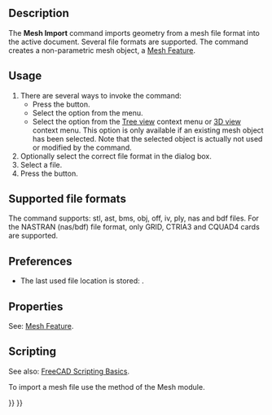 <languages/>

{{Docnav
|
|[[Mesh_Export|Export]]
|[[Mesh_Workbench|Mesh]]
|IconL=
|IconR=Mesh_Export.svg
|IconC=Workbench_Mesh.svg
}}

{{GuiCommand
|Name=Mesh Import
|MenuLocation=Meshes → Import Mesh…
|Workbenches=[[Mesh_Workbench|Mesh]]
|SeeAlso=[[Std_Import|Std Import]], [[Std_Open|Std Open]], [[Import_Export|Import Export]]
}}

==Description==

The '''Mesh Import''' command imports geometry from a mesh file format into the active document. Several file formats are supported. The command creates a non-parametric mesh object, a [[Mesh_Feature|Mesh Feature]].

==Usage==

# There are several ways to invoke the command:
#* Press the {{Button|[[Image:Mesh_Import.svg|16px]] [[Mesh_Import|Import Mesh…]]}} button.
#* Select the {{MenuCommand|Meshes → [[Image:Mesh_Import.svg|16px]] Import Mesh…}} option from the menu.
#* Select the {{MenuCommand|[[Image:Mesh_Import.svg|16px]] Import Mesh…}} option from the [[Tree_view|Tree view]] context menu or [[3D_view|3D view]] context menu. This option is only available if an existing mesh object has been selected. Note that the selected object is actually not used or modified by the command.
# Optionally select the correct file format in the dialog box.
# Select a file.
# Press the {{Button|Open}} button.

==Supported file formats==

The command supports: stl, ast, bms, obj, off, iv, ply, nas and bdf files. For the NASTRAN (nas/bdf) file format, only GRID, CTRIA3 and CQUAD4 cards are supported.

==Preferences==

* The last used file location is stored: {{MenuCommand|Tools → Edit parameters... → BaseApp → Preferences → General → FileOpenSavePath}}.

==Properties==

See: [[Mesh_Feature|Mesh Feature]].

==Scripting==

See also: [[FreeCAD_Scripting_Basics|FreeCAD Scripting Basics]].

To import a mesh file use the {{incode|insert}} method of the Mesh module.

{{Code|code=
import Mesh
Mesh.insert('D:/testfiles/cylinder.stl')
}}


{{Docnav
|
|[[Mesh_Export|Export]]
|[[Mesh_Workbench|Mesh]]
|IconL=
|IconR=Mesh_Export.svg
|IconC=Workbench_Mesh.svg
}}

{{Mesh Tools navi{{#translation:}}}}
{{Userdocnavi{{#translation:}}}}
{{clear}}